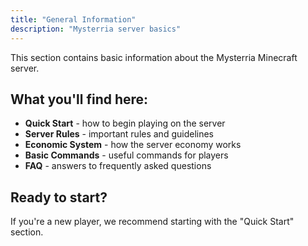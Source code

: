```yaml
---
title: "General Information"
description: "Mysterria server basics"
---
```


This section contains basic information about the Mysterria Minecraft server.

## What you'll find here:

- **Quick Start** - how to begin playing on the server
- **Server Rules** - important rules and guidelines
- **Economic System** - how the server economy works
- **Basic Commands** - useful commands for players
- **FAQ** - answers to frequently asked questions

## Ready to start?

If you're a new player, we recommend starting with the "Quick Start" section.